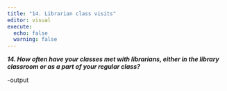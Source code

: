 ```yaml
---
title: "14. Librarian class visits"
editor: visual
execute:
  echo: false
  warning: false
---
```


***14. How often have your classes met with librarians, either in the library classroom or as a part of your regular class?***

-output
